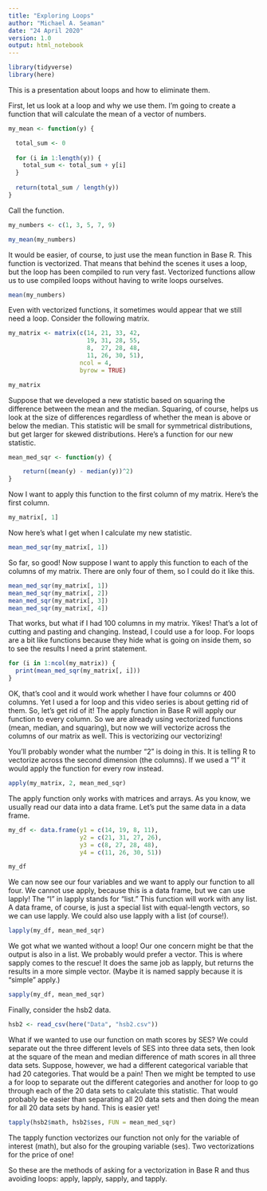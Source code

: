 ---
title: "Exploring Loops"
author: "Michael A. Seaman"
date: "24 April 2020"
version: 1.0
output: html_notebook
---

```{r include=FALSE}

library(tidyverse)
library(here)

```


This is a presentation about loops and how to eliminate them.

First, let us look at a loop and why we use them. I'm going to create a
function that will calculate the mean of a vector of numbers.

```{r}

my_mean <- function(y) {

  total_sum <- 0
    
  for (i in 1:length(y)) {
    total_sum <- total_sum + y[i]
  }
  
  return(total_sum / length(y))
}

```


Call the function.

```{r}

my_numbers <- c(1, 3, 5, 7, 9)

my_mean(my_numbers)

```

It would be easier, of course, to just use the mean function in Base R. This
function is vectorized. That means that behind the scenes it uses a loop, but
the loop has been compiled to run very fast. Vectorized functions allow us to
use compiled loops without having to write loops ourselves.

```{r}

mean(my_numbers)

```

Even with vectorized functions, it sometimes would appear that we still need
a loop. Consider the following matrix.

```{r}

my_matrix <- matrix(c(14, 21, 33, 42,
                      19, 31, 28, 55,
                      8,  27, 28, 48,
                      11, 26, 30, 51),
                    ncol = 4,
                    byrow = TRUE)

my_matrix

```

Suppose that we developed a new statistic based on squaring the difference 
between the mean and the median. Squaring, of course, helps us look at 
the size of differences regardless of whether the mean is above or below the median. This statistic will be small for symmetrical distributions, but get larger for skewed distributions. Here's a function for our new statistic.

```{r}

mean_med_sqr <- function(y) {

    return((mean(y) - median(y))^2)
}

```

Now I want to apply this function to the first column of my matrix. Here's
the first column.

```{r}

my_matrix[, 1]

```

Now here's what I get when I calculate my new statistic.

```{r}

mean_med_sqr(my_matrix[, 1])

```

So far, so good! Now suppose I want to apply this function to each of the
columns of my matrix. There are only four of them, so I could do it like this.

```{r}

mean_med_sqr(my_matrix[, 1])
mean_med_sqr(my_matrix[, 2])
mean_med_sqr(my_matrix[, 3])
mean_med_sqr(my_matrix[, 4])

```

That works, but what if I had 100 columns in my matrix. Yikes! That's a lot of
cutting and pasting and changing. Instead, I could use a for loop. For loops 
are a bit like functions because they hide what is going on inside them, so to
see the results I need a print statement.

```{r}

for (i in 1:ncol(my_matrix)) {
  print(mean_med_sqr(my_matrix[, i]))
}

```

OK, that's cool and it would work whether I have four columns or 400 columns.
Yet I used a for loop and this video series is about getting rid of them.
So, let's get rid of it! The apply function in Base R will apply our function 
to every column. So we are already using vectorized functions (mean, median,
and squaring), but now we will vectorize across the columns of our matrix as 
well. This is vectorizing our vectorizing!

You'll probably wonder what the number "2" is doing in this. It is telling R
to vectorize across the second dimension (the columns). If we used a "1" it
would apply the function for every row instead.

```{r}

apply(my_matrix, 2, mean_med_sqr)

```

The apply function only works with matrices and arrays. As you know, we usually read our data into a data frame. Let's put the same data in a data frame.

```{r}

my_df <- data.frame(y1 = c(14, 19, 8, 11),
                    y2 = c(21, 31, 27, 26),
                    y3 = c(8, 27, 28, 48),
                    y4 = c(11, 26, 30, 51))

my_df

```

We can now see our four variables and we want to apply our function to all 
four. We cannot use apply, because this is a data frame, but we can use lapply!
The "l" in lapply stands for "list." This function will work with any list.
A data frame, of course, is just a special list with equal-length vectors,
so we can use lapply. We could also use lapply with a list (of course!).

```{r}

lapply(my_df, mean_med_sqr)

```

We got what we wanted without a loop! Our one concern might be that the output 
is also in a list. We probably would prefer a vector. This is where sapply 
comes to the rescue! It does the same job as lapply, but returns the results
in a more simple vector. (Maybe it is named sapply because it is "simple" 
apply.)

```{r}

sapply(my_df, mean_med_sqr)

```

Finally, consider the hsb2 data.

```{r}

hsb2 <- read_csv(here("Data", "hsb2.csv"))

```

What if we wanted to use our function on math scores by SES? We could separate 
out the three different levels of SES into three data sets, then look at the 
square of the mean and median difference of math scores in all three data sets. Suppose, however, we had a different categorical variable that had 20  categories. That would be a pain! Then we might be tempted to use a for loop 
to separate out the different categories and another for loop to go through 
each of the 20 data sets to calculate this statistic. That would probably be 
easier than separating all 20 data sets and then doing the mean for all 20 data sets by hand. This is easier yet!

```{r}

tapply(hsb2$math, hsb2$ses, FUN = mean_med_sqr)

```

The tapply function vectorizes our function not only for the variable of 
interest (math), but also for the grouping variable (ses). Two vectorizations 
for the price of one!

So these are the methods of asking for a vectorization in Base R and thus 
avoiding loops: apply, lapply, sapply, and tapply.
